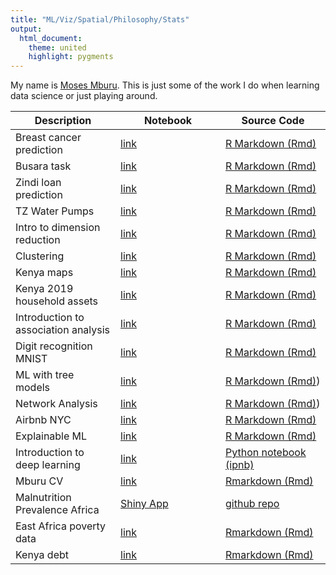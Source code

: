 ```yaml
---
title: "ML/Viz/Spatial/Philosophy/Stats"
output:
  html_document:
    theme: united
    highlight: pygments
---
```


<head>
    
    <link rel="shortcut icon" type="image/x-icon" href="icon.ico">
    
  </head>


  
  
My name is [Moses Mburu](https://www.linkedin.com/in/mmburu/). This is just some of the work I do when learning data science or just playing around.

| Description | Notebook | Source Code
| ------------- | ------------- | ------------- |
| Breast cancer prediction | [link](https://m-mburu.github.io/breast_cancer_prediction/cancer_data.html) | [R Markdown (Rmd)](breast_cancer_prediction/cancer_data.Rmd)  |
| Busara task | [link](https://m-mburu.github.io/busara_task/busara-data-analysis.html) | [R Markdown (Rmd)](busara_task/busara data analysis.Rmd)  |
| Zindi loan prediction | [link](https://m-mburu.github.io/loan_prediction/loan_prediction.html) | [R Markdown (Rmd)](loan_prediction/loan_prediction.Rmd)  |
| TZ Water Pumps | [link](https://m-mburu.github.io/water_pumps_tz/water_pumps.html) | [R Markdown (Rmd)](water_pumps_tz/water_pumps.Rmd)  |
| Intro to dimension reduction | [link](https://m-mburu.github.io/introduction-to-advanced-dimensionality-reduction/introduction_dimensionality_reduction.html) | [R Markdown (Rmd)](ntroduction-to-advanced-dimensionality-reduction/introduction_dimensionality_reduction.Rmd)  |
| Clustering | [link](https://m-mburu.github.io/introduction-to-advanced-dimensionality-reduction/clustering_fashion_mnist.html) | [R Markdown (Rmd)](ntroduction-to-advanced-dimensionality-reduction/clustering_fashion_mnist.Rmd)  |
| Kenya maps | [link](https://m-mburu.github.io/kenya_population/kenya_maps.html) | [R Markdown (Rmd)](/kenya_population/kenya_maps.Rmd)  |
| Kenya 2019 household assets | [link](https://m-mburu.github.io/kenya_population/household_assets_2019census.html) | [R Markdown (Rmd)](/kenya_population/household_assets_2019census.Rmd)  | 
| Introduction to association analysis |[link](https://m-mburu.github.io/association_analysis/association_analysis.html) | [R Markdown (Rmd)](/association_analysis/association_analysis.Rmd)  |
| Digit recognition MNIST |[link](https://m-mburu.github.io/kaggle/mnist_digits/mnist.html) | [R Markdown (Rmd)](/kaggle/mnist_digits/mnist.Rmd)|
| ML with tree models|[link](https://m-mburu.github.io/datacamp/ml_tree_methods_r/ml_tree_methods.html) | [R Markdown (Rmd)](/datacamp/ml_tree_methods_r/ml_tree_methods.Rmd))|
| Network Analysis |[link](https://m-mburu.github.io/datacamp/network-analysis-in-r/network_analysis_r.html) | [R Markdown (Rmd)](/datacamp/network-analysis-in-r/network_analysis_r.Rmd))|
| Airbnb NYC |[link](https://m-mburu.github.io/kaggle/newyork_airbnb/newyork_airbnb.html) | [R Markdown (Rmd)](/kaggle/newyork_airbnb/newyork_airbnb.Rmd)|
| Explainable ML |[link](https://m-mburu.github.io/kaggle/heart_disease/heart_disease.html) | [R Markdown (Rmd)](/kaggle/heart_disease/heart_disease.Rmd)|
| Introduction to deep learning |[link](https://m-mburu.github.io/datacamp/introduction_deeplearning/introduction-to-deep-learning-in-python.html) | [Python notebook (ipnb)](/datacamp/introduction_deeplearning/introduction-to-deep-learning-in-python.ipynb)|
| Mburu CV |[link](https://m-mburu.github.io/cv/cv_mburu.html) | [Rmarkdown (Rmd)](/cv/cv_mburu.Rmd)|
| Malnutrition Prevalence Africa |[Shiny App ](https://mmburu.shinyapps.io/maln_prev_africa/) | [github repo](https://github.com/m-mburu/m-mburu.github.io/tree/master/shiny/ihme_maln)|
| East Africa poverty data |[link ](https://m-mburu.github.io/kenya_population/ea_poverty.html) | [Rmarkdown (Rmd)](/kenya_population/ea_poverty.Rmd)|
| Kenya debt |[link ](https://m-mburu.github.io/kenya_population/kenya_debt_and_dollar_price.html) | [Rmarkdown (Rmd)](/kenya_population/kenya_debt_and_dollar_price.Rmd)|




